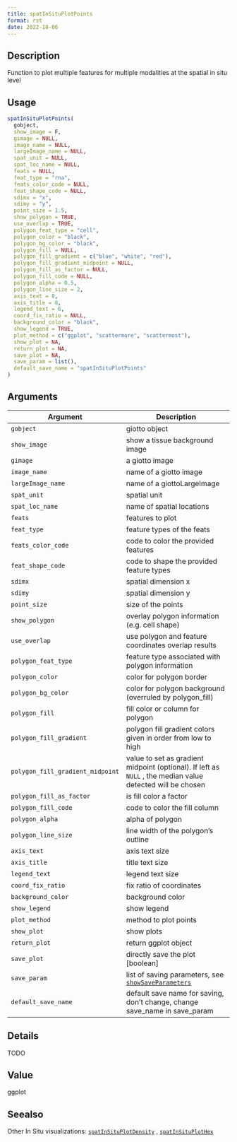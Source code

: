 ```yaml
--- 
title: spatInSituPlotPoints 
format: rst 
date: 2022-10-06 
--- 
```


## Description

Function to plot multiple features for multiple modalities at the spatial in situ level


## Usage

```r
spatInSituPlotPoints(
  gobject,
  show_image = F,
  gimage = NULL,
  image_name = NULL,
  largeImage_name = NULL,
  spat_unit = NULL,
  spat_loc_name = NULL,
  feats = NULL,
  feat_type = "rna",
  feats_color_code = NULL,
  feat_shape_code = NULL,
  sdimx = "x",
  sdimy = "y",
  point_size = 1.5,
  show_polygon = TRUE,
  use_overlap = TRUE,
  polygon_feat_type = "cell",
  polygon_color = "black",
  polygon_bg_color = "black",
  polygon_fill = NULL,
  polygon_fill_gradient = c("blue", "white", "red"),
  polygon_fill_gradient_midpoint = NULL,
  polygon_fill_as_factor = NULL,
  polygon_fill_code = NULL,
  polygon_alpha = 0.5,
  polygon_line_size = 2,
  axis_text = 8,
  axis_title = 8,
  legend_text = 6,
  coord_fix_ratio = NULL,
  background_color = "black",
  show_legend = TRUE,
  plot_method = c("ggplot", "scattermore", "scattermost"),
  show_plot = NA,
  return_plot = NA,
  save_plot = NA,
  save_param = list(),
  default_save_name = "spatInSituPlotPoints"
)
```


## Arguments

Argument      |Description
------------- |----------------
`gobject`     |     giotto object
`show_image`     |     show a tissue background image
`gimage`     |     a giotto image
`image_name`     |     name of a giotto image
`largeImage_name`     |     name of a giottoLargeImage
`spat_unit`     |     spatial unit
`spat_loc_name`     |     name of spatial locations
`feats`     |     features to plot
`feat_type`     |     feature types of the feats
`feats_color_code`     |     code to color the provided features
`feat_shape_code`     |     code to shape the provided feature types
`sdimx`     |     spatial dimension x
`sdimy`     |     spatial dimension y
`point_size`     |     size of the points
`show_polygon`     |     overlay polygon information (e.g. cell shape)
`use_overlap`     |     use polygon and feature coordinates overlap results
`polygon_feat_type`     |     feature type associated with polygon information
`polygon_color`     |     color for polygon border
`polygon_bg_color`     |     color for polygon background (overruled by polygon_fill)
`polygon_fill`     |     fill color or column for polygon
`polygon_fill_gradient`     |     polygon fill gradient colors given in order from low to high
`polygon_fill_gradient_midpoint`     |     value to set as gradient midpoint (optional). If left as `NULL` , the median value detected will be chosen
`polygon_fill_as_factor`     |     is fill color a factor
`polygon_fill_code`     |     code to color the fill column
`polygon_alpha`     |     alpha of polygon
`polygon_line_size`     |     line width of the polygon's outline
`axis_text`     |     axis text size
`axis_title`     |     title text size
`legend_text`     |     legend text size
`coord_fix_ratio`     |     fix ratio of coordinates
`background_color`     |     background color
`show_legend`     |     show legend
`plot_method`     |     method to plot points
`show_plot`     |     show plots
`return_plot`     |     return ggplot object
`save_plot`     |     directly save the plot [boolean]
`save_param`     |     list of saving parameters, see [`showSaveParameters`](#showsaveparameters)
`default_save_name`     |     default save name for saving, don't change, change save_name in save_param


## Details

TODO


## Value

ggplot


## Seealso

Other In Situ visualizations:
 [`spatInSituPlotDensity`](#spatinsituplotdensity) ,
 [`spatInSituPlotHex`](#spatinsituplothex)


